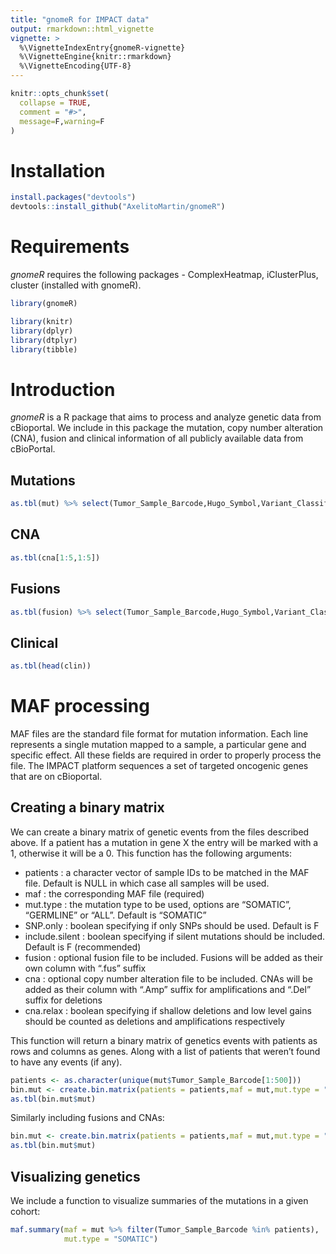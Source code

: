 ```yaml
---
title: "gnomeR for IMPACT data"
output: rmarkdown::html_vignette
vignette: >
  %\VignetteIndexEntry{gnomeR-vignette}
  %\VignetteEngine{knitr::rmarkdown}
  %\VignetteEncoding{UTF-8}
---
```


```r
knitr::opts_chunk$set(
  collapse = TRUE,
  comment = "#>",
  message=F,warning=F
)
```


# Installation

```r
install.packages("devtools")
devtools::install_github("AxelitoMartin/gnomeR")
```


# Requirements

<i>gnomeR</i> requires the following packages - ComplexHeatmap, iClusterPlus, cluster (installed with gnomeR).

```r
library(gnomeR)
```

```r
library(knitr)
library(dplyr)
library(dtplyr)
library(tibble)
```

# Introduction {.tabset .tabset-fade .tabset-pills}

<i>gnomeR</i> is a R package that aims to process and analyze genetic data from cBioportal. We include in this package the mutation, copy number alteration (CNA), fusion and clinical information of all publicly available data from cBioPortal.

## Mutations 

```r
as.tbl(mut) %>% select(Tumor_Sample_Barcode,Hugo_Symbol,Variant_Classification,Mutation_Status)
```

## CNA

```r
as.tbl(cna[1:5,1:5])
```

## Fusions

```r
as.tbl(fusion) %>% select(Tumor_Sample_Barcode,Hugo_Symbol,Variant_Classification,Mutation_Status)
```

## Clinical 

```r
as.tbl(head(clin))
```


# MAF processing

MAF files are the standard file format for mutation information. Each line represents a single mutation mapped to a sample, a particular gene and specific effect. All these fields are required in order to properly process the file. The IMPACT platform sequences a set of targeted oncogenic genes that are on cBioportal. 

## Creating a binary matrix

We can create a binary matrix of genetic events from the files described above. If a patient has a mutation in gene X the entry will be marked with a 1, otherwise it will be a 0. This function has the following arguments:

- patients : a character vector of sample IDs to be matched in the MAF file. Default is NULL in which case all samples will be used.
- maf : the corresponding MAF file (required)
- mut.type : the mutation type to be used, options are "SOMATIC", "GERMLINE" or "ALL". Default is "SOMATIC"
- SNP.only : boolean specifying if only SNPs should be used. Default is F
- include.silent : boolean specifying if silent mutations should be included. Default is F (recommended)
- fusion : optional fusion file to be included. Fusions will be added as their own column with ".fus" suffix
- cna : optional copy number alteration file to be included. CNAs will be added as their column with ".Amp" suffix for amplifications and ".Del" suffix for deletions
- cna.relax : boolean specifying if shallow deletions and low level gains should be counted as deletions and amplifications respectively

This function will return a binary matrix of genetics events with patients as rows and columns as genes. Along with a list of patients that weren't found to have any events (if any).

```r
patients <- as.character(unique(mut$Tumor_Sample_Barcode[1:500]))
bin.mut <- create.bin.matrix(patients = patients,maf = mut,mut.type = "SOMATIC",SNP.only = F,include.silent = F)
as.tbl(bin.mut$mut)
```

Similarly including fusions and CNAs:

```r
bin.mut <- create.bin.matrix(patients = patients,maf = mut,mut.type = "SOMATIC",SNP.only = F,include.silent = F, fusion = fusion, cna = cna)
as.tbl(bin.mut$mut)
```

## Visualizing genetics

We include a function to visualize summaries of the mutations in a given cohort:

```r
maf.summary(maf = mut %>% filter(Tumor_Sample_Barcode %in% patients),
            mut.type = "SOMATIC")
```


